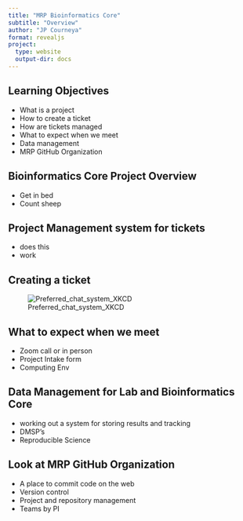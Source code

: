 ```yaml
---
title: "MRP Bioinformatics Core"
subtitle: "Overview"
author: "JP Courneya"
format: revealjs
project:
  type: website
  output-dir: docs
---
```


## {background-color="black" background-image="https://i.imgur.com/ImgSiCh.png"}

## Learning Objectives 

- What is a project
- How to create a ticket 
- How are tickets managed
- What to expect when we meet
- Data management
- MRP GitHub Organization

## Bioinformatics Core Project Overview

- Get in bed
- Count sheep

## Project Management system for tickets

- does this
- work

## Creating a ticket

![Preferred_chat_system_XKCD](https://imgs.xkcd.com/comics/preferred_chat_system.png)

## What to expect when we meet

- Zoom call or in person
- Project Intake form 
- Computing Env

## Data Management for Lab and Bioinformatics Core

- working out a system for storing results and tracking
- DMSP's
- Reproducible Science

## Look at MRP GitHub Organization

- A place to commit code on the web
- Version control
- Project and repository management
- Teams by PI